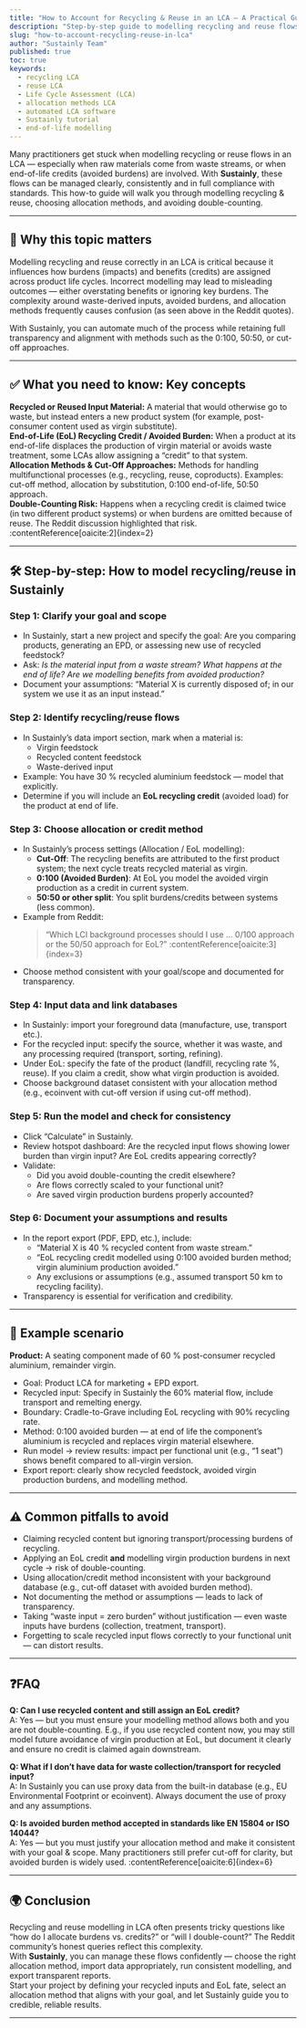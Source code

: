 ```yaml
---
title: "How to Account for Recycling & Reuse in an LCA — A Practical Guide"
description: "Step-by-step guide to modelling recycling and reuse flows in your Life Cycle Assessment (LCA) using Sustainly."
slug: "how-to-account-recycling-reuse-in-lca"
author: "Sustainly Team"
published: true
toc: true
keywords:
  - recycling LCA
  - reuse LCA
  - Life Cycle Assessment (LCA)
  - allocation methods LCA
  - automated LCA software
  - Sustainly tutorial
  - end-of-life modelling
---
```


Many practitioners get stuck when modelling recycling or reuse flows in an LCA — especially when raw materials come from waste streams, or when end-of-life credits (avoided burdens) are involved. With **Sustainly**, these flows can be managed clearly, consistently and in full compliance with standards. This how-to guide will walk you through modelling recycling & reuse, choosing allocation methods, and avoiding double-counting.

---

## 🧠 Why this topic matters

Modelling recycling and reuse correctly in an LCA is critical because it influences how burdens (impacts) and benefits (credits) are assigned across product life cycles. Incorrect modelling may lead to misleading outcomes — either overstating benefits or ignoring key burdens. The complexity around waste-derived inputs, avoided burdens, and allocation methods frequently causes confusion (as seen above in the Reddit quotes).

With Sustainly, you can automate much of the process while retaining full transparency and alignment with methods such as the 0:100, 50:50, or cut-off approaches.

---

## ✅ What you need to know: Key concepts

**Recycled or Reused Input Material:** A material that would otherwise go to waste, but instead enters a new product system (for example, post-consumer content used as virgin substitute).  
**End-of-Life (EoL) Recycling Credit / Avoided Burden:** When a product at its end-of-life displaces the production of virgin material or avoids waste treatment, some LCAs allow assigning a “credit” to that system.  
**Allocation Methods & Cut-Off Approaches:** Methods for handling multifunctional processes (e.g., recycling, reuse, coproducts). Examples: cut-off method, allocation by substitution, 0:100 end-of-life, 50:50 approach.  
**Double-Counting Risk:** Happens when a recycling credit is claimed twice (in two different product systems) or when burdens are omitted because of reuse. The Reddit discussion highlighted that risk. :contentReference[oaicite:2]{index=2}  

---

## 🛠 Step-by-step: How to model recycling/reuse in Sustainly

### Step 1: Clarify your goal and scope  
- In Sustainly, start a new project and specify the goal: Are you comparing products, generating an EPD, or assessing new use of recycled feedstock?  
- Ask: *Is the material input from a waste stream? What happens at the end of life? Are we modelling benefits from avoided production?*  
- Document your assumptions: “Material X is currently disposed of; in our system we use it as an input instead.”  

### Step 2: Identify recycling/reuse flows  
- In Sustainly’s data import section, mark when a material is:  
  - Virgin feedstock  
  - Recycled content feedstock  
  - Waste-derived input  
- Example: You have 30 % recycled aluminium feedstock — model that explicitly.  
- Determine if you will include an **EoL recycling credit** (avoided load) for the product at end of life.

### Step 3: Choose allocation or credit method  
- In Sustainly’s process settings (Allocation / EoL modelling):  
  - **Cut-Off**: The recycling benefits are attributed to the first product system; the next cycle treats recycled material as virgin.  
  - **0:100 (Avoided Burden)**: At EoL you model the avoided virgin production as a credit in current system.  
  - **50:50 or other split**: You split burdens/credits between systems (less common).  
- Example from Reddit:  
  > “Which LCI background processes should I use … 0/100 approach or the 50/50 approach for EoL?” :contentReference[oaicite:3]{index=3}  
- Choose method consistent with your goal/scope and documented for transparency.

### Step 4: Input data and link databases  
- In Sustainly: import your foreground data (manufacture, use, transport etc.).  
- For the recycled input: specify the source, whether it was waste, and any processing required (transport, sorting, refining).  
- Under EoL: specify the fate of the product (landfill, recycling rate %, reuse). If you claim a credit, show what virgin production is avoided.  
- Choose background dataset consistent with your allocation method (e.g., ecoinvent with cut-off version if using cut-off method).

### Step 5: Run the model and check for consistency  
- Click “Calculate” in Sustainly.  
- Review hotspot dashboard: Are the recycled input flows showing lower burden than virgin input? Are EoL credits appearing correctly?  
- Validate:  
  - Did you avoid double-counting the credit elsewhere?  
  - Are flows correctly scaled to your functional unit?  
  - Are saved virgin production burdens properly accounted?

### Step 6: Document your assumptions and results  
- In the report export (PDF, EPD, etc.), include:  
  - “Material X is 40 % recycled content from waste stream.”  
  - “EoL recycling credit modelled using 0:100 avoided burden method; virgin aluminium production avoided.”  
  - Any exclusions or assumptions (e.g., assumed transport 50 km to recycling facility).  
- Transparency is essential for verification and credibility.

---

## 🧩 Example scenario  

**Product:** A seating component made of 60 % post-consumer recycled aluminium, remainder virgin.  
- Goal: Product LCA for marketing + EPD export.  
- Recycled input: Specify in Sustainly the 60% material flow, include transport and remelting energy.  
- Boundary: Cradle-to-Grave including EoL recycling with 90% recycling rate.  
- Method: 0:100 avoided burden — at end of life the component’s aluminium is recycled and replaces virgin material elsewhere.  
- Run model → review results: impact per functional unit (e.g., “1 seat”) shows benefit compared to all-virgin version.  
- Export report: clearly show recycled feedstock, avoided virgin production burdens, and modelling method.

---

## ⚠️ Common pitfalls to avoid  
- Claiming recycled content but ignoring transport/processing burdens of recycling.  
- Applying an EoL credit **and** modelling virgin production burdens in next cycle → risk of double-counting.  
- Using allocation/credit method inconsistent with your background database (e.g., cut-off dataset with avoided burden method).  
- Not documenting the method or assumptions — leads to lack of transparency.  
- Taking “waste input = zero burden” without justification — even waste inputs have burdens (collection, treatment, transport).  
- Forgetting to scale recycled input flows correctly to your functional unit — can distort results.

---

## ❓FAQ  
**Q: Can I use recycled content and still assign an EoL credit?**  
A: Yes — but you must ensure your modelling method allows both and you are not double-counting. E.g., if you use recycled content now, you may still model future avoidance of virgin production at EoL, but document it clearly and ensure no credit is claimed again downstream.

**Q: What if I don’t have data for waste collection/transport for recycled input?**  
A: In Sustainly you can use proxy data from the built-in database (e.g., EU Environmental Footprint or ecoinvent). Always document the use of proxy and any assumptions.

**Q: Is avoided burden method accepted in standards like EN 15804 or ISO 14044?**  
A: Yes — but you must justify your allocation method and make it consistent with your goal & scope. Many practitioners still prefer cut-off for clarity, but avoided burden is widely used. :contentReference[oaicite:6]{index=6}

---

## 🌍 Conclusion  
Recycling and reuse modelling in LCA often presents tricky questions like “how do I allocate burdens vs. credits?” or “will I double-count?” The Reddit community’s honest queries reflect this complexity.  
With **Sustainly**, you can manage these flows confidently — choose the right allocation method, import data appropriately, run consistent modelling, and export transparent reports.  
Start your project by defining your recycled inputs and EoL fate, select an allocation method that aligns with your goal, and let Sustainly guide you to credible, reliable results.

---  

